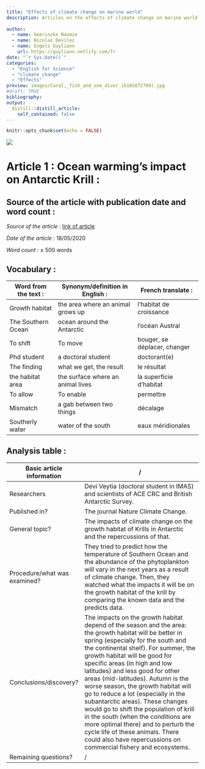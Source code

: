 ```yaml
---
title: "Effects of climate change on marine world"
description: Articles on the effects of climate change on marine world
  
author:
  - name: Geerinckx Naomie
  - name: Nicolas Devilez
  - name: Engels Guyliann
    url: https://guyliann.netlify.com/fr
date: "`r Sys.Date()`"
categories:
  - "English for Science"
  - "climate change"
  - "Effects"
preview: images/Coral,_fish_and_one_diver_(6165872709).jpg
#draft: TRUE
bibliography: 
output:
  distill::distill_article:
    self_contained: false
---
```


```r
knitr::opts_chunk$set(echo = FALSE)
```

![](images/Coral,_fish_and_one_diver_(6165872709).jpg) 


# Article 1 : Ocean warming's impact on Antarctic Krill :

## Source of the article with publication date and word count : 

*Source of the article* : [link of article](https://www.sciencedaily.com/releases/2020/05/200518145013.htm)

*Date of the article* : 18/05/2020

*Word count* : ± 500 words 

## Vocabulary : 

| Word from the text :  | Synonym/definition in English :     | French translate :           |
| --------------------- | ----------------------------------- | ---------------------------- |
| Growth habitat        | the area where  an animal grows up  | l'habitat de croissance      |
| The Southern Ocean    | ocean  around the Antarctic         | l'océan Austral              |
| To shift              | To move                             | bouger, se déplacer, changer |
| Phd student           | a doctoral student                  | doctorant(e)                 |
| The finding           | what we get, the result             | le résultat                  |
| the habitat area      | the surface where an animal lives   | la superficie d'habitat      |
| To allow              | To enable                           | permettre                    |
| Mismatch              | a gab between two things            | décalage                     |
| Southerly water       | water of the south                  | eaux méridionales            |

## Analysis table :

| Basic article information 	| / 	|
|------------------------------	|-------------------------------------------------------------------------------------------------------------------------------------------------------------------------------------------------------------------------------------------------------------------------------------------------------------------------------------------------------------------------------------------------------------------------------------------------------------------------------------------------------------------------------------------------------------------------------------------------------------------------------	|
| Researchers 	| Devi Veytia (doctoral student in IMAS) and scientists of ACE CRC and British Antarctic Survey.            	|
| Published in? 	| The journal Nature Climate Change. 	|
| General topic? 	| The impacts of climate change on the growth habitat of Krills in Antarctic and the repercussions of that. 	|
| Procedure/what was examined? 	| They tried to predict how the temperature of Southern Ocean and the abundance of the phytoplankton will vary in the next years as a result of climate change. Then, they watched what the impacts it will be on the growth habitat of the krill by comparing the known data and the predicts data.   |
| Conclusions/discovery? 	| The impacts on the growth habitat depend of the season and the area: the growth habitat will be better in spring (especially for the south and the continental shelf). For summer, the growth habitat will be good for specific areas (in high and low latitudes) and less good for other areas (mid-latitudes). Autumn is the worse season, the growth habitat will go to reduce a lot (especially in the subantarctic areas). These changes would go to shift the population of krill in the south (when the conditions are more optimal there) and to perturb the cycle life of these animals. There could also have repercussions on commercial fishery and ecosystems. |
| Remaining questions? 	| / 	|

